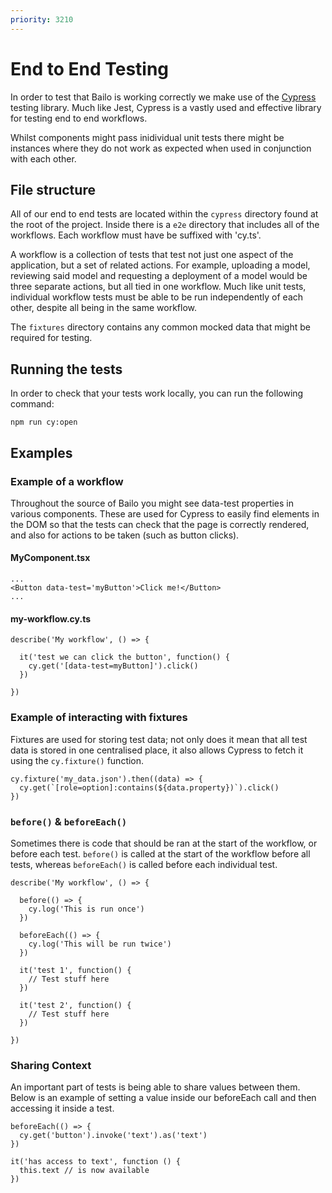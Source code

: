 ```yaml
---
priority: 3210
---
```



# End to End Testing

In order to test that Bailo is working correctly we make use of the [Cypress](https://www.cypress.io/) testing library.
Much like Jest, Cypress is a vastly used and effective library for testing end to end workflows.

Whilst components might pass inidividual unit tests there might be instances where they do not work as expected when
used in conjunction with each other.

## File structure

All of our end to end tests are located within the `cypress` directory found at the root of the project. Inside there is
a `e2e` directory that includes all of the workflows. Each workflow must have be suffixed with 'cy.ts'.

A workflow is a collection of tests that test not just one aspect of the application, but a set of related actions. For
example, uploading a model, reviewing said model and requesting a deployment of a model would be three separate actions,
but all tied in one workflow. Much like unit tests, individual workflow tests must be able to be run independently of
each other, despite all being in the same workflow.

The `fixtures` directory contains any common mocked data that might be required for testing.

## Running the tests

In order to check that your tests work locally, you can run the following command:

```
npm run cy:open 
```

## Examples

### Example of a workflow

Throughout the source of Bailo you might see data-test properties in various components. These are used for Cypress to
easily find elements in the DOM so that the tests can check that the page is correctly rendered, and also for actions to
be taken (such as button clicks).

#### MyComponent.tsx

```
...
<Button data-test='myButton'>Click me!</Button>
...
```

#### my-workflow.cy.ts

```
describe('My workflow', () => {

  it('test we can click the button', function() {
    cy.get('[data-test=myButton]').click()
  })

})
```

### Example of interacting with fixtures

Fixtures are used for storing test data; not only does it mean that all test data is stored in one centralised place, it
also allows Cypress to fetch it using the `cy.fixture()` function.

```
cy.fixture('my_data.json').then((data) => {
  cy.get(`[role=option]:contains(${data.property})`).click()
})
```

### `before()` & `beforeEach()`

Sometimes there is code that should be ran at the start of the workflow, or before each test. `before()` is called at
the start of the workflow before all tests, whereas `beforeEach()` is called before each individual test.

```
describe('My workflow', () => {

  before(() => {
    cy.log('This is run once')
  })

  beforeEach(() => {
    cy.log('This will be run twice')
  })

  it('test 1', function() {
    // Test stuff here
  })

  it('test 2', function() {
    // Test stuff here
  })

})
```

### Sharing Context

An important part of tests is being able to share values between them. Below is an example of setting a value inside our
beforeEach call and then accessing it inside a test.

```
beforeEach(() => {
  cy.get('button').invoke('text').as('text')
})

it('has access to text', function () {
  this.text // is now available
})
```

